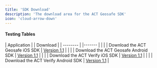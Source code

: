 ```yaml
---
title: 'SDK Download'
description: 'The download area for the ACT Geosafe SDK'
icon: 'cloud-arrow-down'
---
```

#### Testing Tables

| Application  |  | Download |
| -------- | |------- |
| <Icon icon="apple" iconType="solid" color="#A2AAAD"/> | |  Download the ACT Geosafe iOS SDK  | [Version 1.1](https://example.com)    |
| <Icon icon="android" iconType="solid" color="#3DBD84"/> | |  Download the ACT Geosafe Android SDK | [Version 1.1](https://example.com)    |
| <Icon icon="apple" iconType="solid" color="#A2AAAD"/> | |  Download the ACT Verify iOS SDK    | [Version 1.1](https://example.com)    |
| <Icon icon="android" iconType="solid" color="#3DBD84"/> | |  Download the ACT Verify Android SDK    | [Version 1.1](https://example.com)    |
